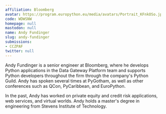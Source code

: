 ```yaml
---
affiliation: Bloomberg
avatar: https://program.europython.eu/media/avatars/Portrait_KFnkOSo.jpg
code: WDWSNW
homepage: null
mastodon: null
name: Andy Fundinger
slug: andy-fundinger
submissions:
- CCZPAF
twitter: null
---
```


Andy Fundinger is a senior engineer at Bloomberg, where he develops Python applications in the Data Gateway Platform team and supports Python developers throughout the firm through the company's Python Guild. Andy has spoken several times at PyGotham, as well as other conferences such as QCon, PyCaribbean, and EuroPython.

In the past, Andy has worked on private equity and credit risk applications, web services, and virtual worlds.  Andy holds a master's degree in engineering from Stevens Institute of Technology.
